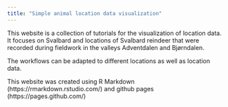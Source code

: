 ```yaml
---
title: "Simple animal location data visualization"
---
```


This website is a collection of tutorials for the visualization of location data. It focuses on Svalbard and locations of Svalbard reindeer that were recorded during fieldwork in the valleys Adventdalen and Bjørndalen.

The workflows can be adapted to different locations as well as location data.

This website was created using R Markdown (https://rmarkdown.rstudio.com/) and github pages (https://pages.github.com/)



